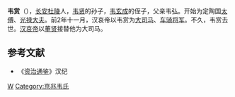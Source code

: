 '''韦赏'''（{{bd|？||前2年||catIdx=W}}），[[长安|长安]][[杜陵|杜陵]]人，[[韦贤|韦贤]]的孙子，[[韦玄成|韦玄成]]的侄子，父亲韦弘。开始为定陶国[[太傅|太傅]]、[[光禄大夫|光禄大夫]]。前2年十一月，汉哀帝以韦赏为[[大司马|大司马]]、[[车骑将军|车骑将军]]。不久，韦赏去世。[[汉哀帝|汉哀帝]]以[[董贤|董贤]]接替他为大司马。

==参考文献==
*《[[资治通鉴|资治通鉴]]》汉纪

{{西汉太尉大司马}}

[[Category:西汉政治人物|W]]
[[Category:京兆韦氏|Category:京兆韦氏]]